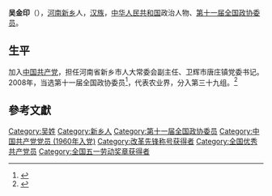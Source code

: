 '''吴金印'''（{{bd|1942年|9月|}}），[[河南|河南]][[新乡|新乡]]人，[[汉族|汉族]]，[[中华人民共和国|中华人民共和国]]政治人物、[[第十一届全国政协委员|第十一届全国政协委员]]。

==生平==
加入[[中国共产党|中国共产党]]，担任河南省新乡市人大常委会副主任、卫辉市唐庄镇党委书记。2008年，当选第十一届全国政协委员<ref>{{cite news|title=第十一届全国政协委员名单|url=http://www.indaa.com.cn/zt/2009qglh/zxzs/200903/t20090303_127573.html|accessdate=2013-04-09|newspaper=新华社北京1月25日电 中国人民政治协商会议第十一届全国委员会委员名单(共2237人，2008年1月25日政协第十届全国委员会常务委员会第二十次会议通过)|date=2008年1月25日|deadurl=yes|archiveurl=https://web.archive.org/web/20130928014403/http://www.indaa.com.cn/zt/2009qglh/zxzs/200903/t20090303_127573.html|archivedate=2013年9月28日}}</ref>，代表农业界，分入第三十九组。<ref>{{cite news|title=全国政协信息-吴金印|url=http://www.cppcc.gov.cn/CMS/wylibary/showJcwyxtInfoWylibary.action?tabJcwyxt.guid=11W0013320&wytype=wjwy|accessdate=2013-04-11|newspaper=全国政协委员会|archive-date=2019-05-14|archive-url=https://web.archive.org/web/20190514212558/http://www.cppcc.gov.cn/CMS/wylibary/showJcwyxtInfoWylibary.action?tabJcwyxt.guid=11W0013320&wytype=wjwy|dead-url=no}}</ref>

==參考文獻==
{{reflist}}

{{中国政治人物小作品}}
{{Authority control}}
{{DEFAULTSORT:W}}
[[Category:吴姓|Category:吴姓]]
[[Category:新乡人|Category:新乡人]]
[[Category:第十一届全国政协委员|Category:第十一届全国政协委员]]
[[Category:中国共产党党员_(1960年入党)|Category:中国共产党党员 (1960年入党)]]
[[Category:改革先锋称号获得者|Category:改革先锋称号获得者]]
[[Category:全国优秀共产党员|Category:全国优秀共产党员]]
[[Category:全国五一劳动奖章获得者|Category:全国五一劳动奖章获得者]]
